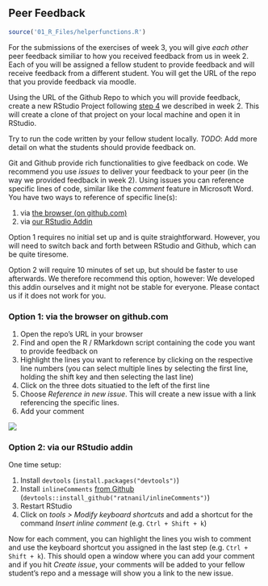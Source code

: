 ## Peer Feedback

```r
source('01_R_Files/helperfunctions.R')
```

For the submissions of the exercises of week 3, you will give *each other* peer feedback similiar to how you received feedback from us in week 2. Each of you will be assigned a fellow student to provide feedback and will receive feedback from a different student. You will get the URL of the repo that you provide feedback via moodle.

Using the URL of the Github Repo to which you will provide feedback, create a new RStudio Project following [step 4](#w2-project) we described in week 2. This will create a clone of that project on your local machine and open it in RStudio.

Try to run the code written by your fellow student locally. *TODO*: Add more detail on what the students should provide feedback on.

Git and Github provide rich functionalities to give feedback on code. We recommend you use *issues* to deliver your feedback to your peer (in the way we provided feedback in week 2). Using issues you can reference specific lines of code, similar like the *comment* feature in Microsoft Word. You have two ways to reference of specific line(s):

1. via [the browser (on github.com)](#issues-option1)
2. via [our RStudio Addin](#issues-option2)

Option 1 requires no initial set up and is quite straightforward. However, you will need to switch back and forth between RStudio and Github, which can be quite tiresome. 

Option 2 will require 10 minutes of set up, but should be faster to use afterwards. We therefore recommend this option, however: We developed this addin ourselves and it might not be stable for everyone. Please contact us if it does not work for you.

### Option 1: via the browser on github.com {#issues-option1}

1. Open the repo's URL in your browser
2. Find and open the R / RMarkdown script containing the code you want to provide feedback on
3. Highlight the lines you want to reference by clicking on the respective line numbers (you can select multiple lines by selecting the first line, holding the shift key and then selecting the last line)
4. Click on the three dots situatied to the left of the first line
5. Choose *Reference in new issue*. This will create a new issue with a link referencing the specific lines.
6. Add your comment
  
![](https://github.blog/wp-content/uploads/2017/08/29093044-6477ba12-7c56-11e7-9bd2-e6db926d70be.gif?resize=1360%2C600)


### Option 2: via our RStudio addin {#issues-option2}

One time setup:

1. Install `devtools` (`install.packages("devtools")`)
2. Install `inlineComments` [from Github](github.com/ratnanil/inlineComments) (`devtools::install_github("ratnanil/inlineComments")`)
4. Restart RStudio
5. Click on *tools > Modify keyboard shortcuts* and add a shortcut for the command *Insert inline comment* (e.g. `Ctrl + Shift + k`) 

Now for each comment, you can highlight the lines you wish to comment and use the keyboard shortcut you assigned in the last step (e.g. `Ctrl + Shift + k`). This should open a window where you can add your comment and if you hit *Create issue*, your comments will be added to your fellow student's repo and a message will show you a link to the new issue.

